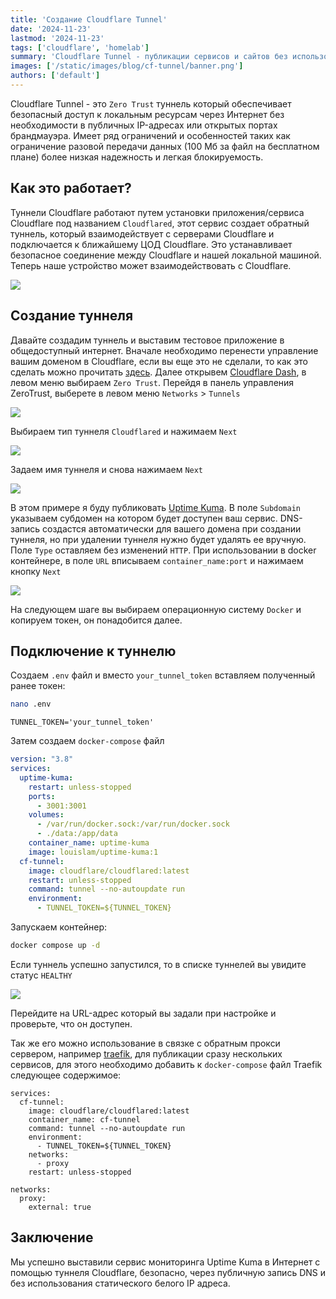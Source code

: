 ```yaml
---
title: 'Cоздание Cloudflare Tunnel'
date: '2024-11-23'
lastmod: '2024-11-23'
tags: ['cloudflare', 'homelab']
summary: 'Cloudflare Tunnel - публикации сервисов и сайтов без использования белого ip адреса'
images: ['/static/images/blog/cf-tunnel/banner.png']
authors: ['default']
---
```


Cloudflare Tunnel - это `Zero Trust` туннель который обеспечивает безопасный доступ к локальным ресурсам через Интернет без необходимости в публичных IP-адресах или открытых портах брандмауэра. Имеет ряд ограничений и особенностей таких как ограничение разовой передачи данных (100 Мб за файл на бесплатном плане) более низкая надежность и легкая блокируемость.

## Как это работает?

Туннели Cloudflare работают путем установки приложения/сервиса Cloudflare под названием `Cloudflared`, этот сервис создает обратный туннель, который взаимодействует с серверами Cloudflare и подключается к ближайшему ЦОД Cloudflare. Это устанавливает безопасное соединение между Cloudflare и нашей локальной машиной. Теперь наше устройство может взаимодействовать с Cloudflare.

![](/static/images/blog/cf-tunnel/image.png)

## Создание туннеля

Давайте создадим туннель и выставим тестовое приложение в общедоступный интернет.
Вначале необходимо перенести управление вашим доменом в Cloudflare, если вы еще это не сделали, то как это сделать можно прочитать [здесь](/blog/publikaciya-lokalnogo-servera-iz-doma-v-interenet). Далее открывем [Cloudflare Dash](https://dash.cloudflare.com/3af6d92d74332b7609625a6b9e0b55b4), в левом меню выбираем `Zero Trust`. Перейдя в панель управления ZeroTrust, выберете в левом меню `Networks` > `Tunnels`

![](/static/images/blog/cf-tunnel/file-2024-09-25-23-13-23.png)

Выбираем тип туннеля `Cloudflared` и нажимаем `Next`

![](/static/images/blog/cf-tunnel/file-2024-09-25-23-14-05.png)

Задаем имя туннеля и снова нажимаем `Next`

![](/static/images/blog/cf-tunnel/file-20240929194126820.png)

В этом примере я буду публиковать [Uptime Kuma](/blog/uptime-kuma-self-hosted-monitoring). В поле `Subdomain` указываем субдомен на котором будет доступен ваш сервис. DNS-запись создастся автоматически для вашего домена при создании туннеля, но при удалении туннеля нужно будет удалять ее вручную. Поле `Type` оставляем без изменений `HTTP`. При использовании в docker контейнере, в поле `URL` вписываем `container_name:port` и нажимаем кнопку `Next`

![](/static/images/blog/cf-tunnel/file-20240929195507908.png)

На следующем шаге вы выбираем операционную систему `Docker` и копируем токен, он понадобится далее.

## Подключение к туннелю

Создаем `.env` файл и вместо `your_tunnel_token` вставляем полученный ранее токен:

```bash
nano .env
```

```yml:.env
TUNNEL_TOKEN='your_tunnel_token'
```

Затем создаем `docker-compose` файл

```yaml:docker-compose.yaml
version: "3.8"
services:
  uptime-kuma:
    restart: unless-stopped
    ports:
      - 3001:3001
    volumes:
      - /var/run/docker.sock:/var/run/docker.sock
      - ./data:/app/data
    container_name: uptime-kuma
    image: louislam/uptime-kuma:1
  cf-tunnel:
    image: cloudflare/cloudflared:latest
    restart: unless-stopped
    command: tunnel --no-autoupdate run
    environment:
      - TUNNEL_TOKEN=${TUNNEL_TOKEN}
```

Запускаем контейнер:

```bash
docker compose up -d
```

Если туннель успешно запустился, то в списке туннелей вы увидите статус `HEALTHY`

![](/static/images/blog/cf-tunnel/file-2024-09-25-23-30-02.png)

Перейдите на URL-адрес который вы задали при настройке и проверьте, что он доступен.

Так же его можно использование в связке с обратным прокси сервером, например [traefik](/blog/traefik-obratniy-proksy-dlya-docker-konteynerov), для публикации сразу нескольких сервисов, для этого необходимо добавить к `docker-compose` файл Traefik следующее содержимое:

```
services:
  cf-tunnel:
    image: cloudflare/cloudflared:latest
    container_name: cf-tunnel
    command: tunnel --no-autoupdate run
    environment:
      - TUNNEL_TOKEN=${TUNNEL_TOKEN}
    networks:
      - proxy
    restart: unless-stopped

networks:
  proxy:
    external: true
```

## Заключение

Мы успешно выставили сервис мониторинга Uptime Kuma в Интернет с помощью туннеля Cloudflare, безопасно, через публичную запись DNS и без использования статического белого IP адреса.
